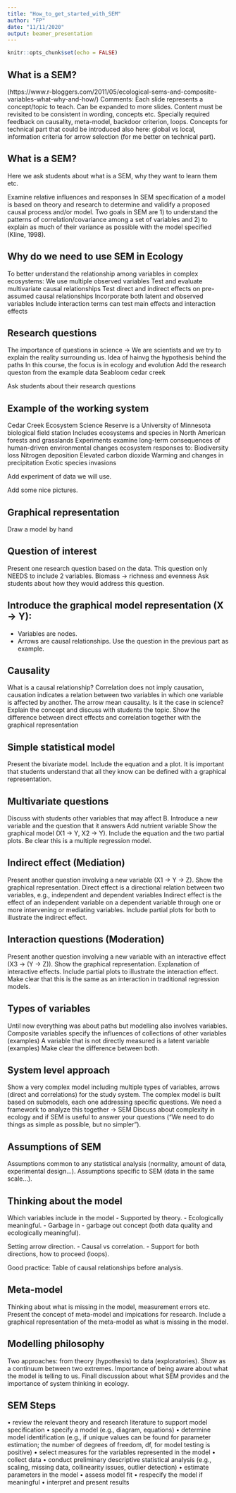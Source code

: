 ```yaml
---
title: "How_to_get_started_with_SEM"
author: "FP"
date: "11/11/2020"
output: beamer_presentation
---
```


```r
knitr::opts_chunk$set(echo = FALSE)
```

## What is a SEM?
(https://www.r-bloggers.com/2011/05/ecological-sems-and-composite-variables-what-why-and-how/)
Comments:
Each slide represents a concept/topic to teach. Can be expanded to more slides.
Content must be revisited to be consistent in wording, concepts etc.
Specially required feedback on causality, meta-model, backdoor criterion, loops.
Concepts for technical part that could be introduced also here: global vs local, information criteria for arrow selection (for me better on technical part).

## What is a SEM?

Here we ask students about what is a SEM, why they want to learn them etc.

Examine relative influences and responses
In SEM specification of a model is based on theory and research to determine and validify a proposed causal process and/or model.
Two goals in SEM are
1) to understand the patterns of correlation/covariance among a set of variables and
2) to explain as much of their variance as possible with the model specified (Kline, 1998).

## Why do we need to use SEM in Ecology

To better understand the relationship among variables in complex ecosystems:
We use multiple observed variables 
Test and evaluate multivariate causal relationships
Test direct and indirect effects on pre-assumed causal relationships
Incorporate both latent and observed variables
Include interaction terms can test main effects and interaction effects

## Research questions

The importance of questions in science -> 
We are scientists and we try to explain the reality surrounding us.
Idea of hainvg the hypothesis behind the paths
In this course, the focus is in ecology and evolution
Add the research queston from the example data Seabloom cedar creek

Ask students about their research questions

## Example of the working system

Cedar Creek Ecosystem Science Reserve is a University of Minnesota biological field station 
Includes ecosystems and species in North American forests and grasslands 
Experiments examine long-term consequences of human-driven environmental changes
ecosystem responses to:
  Biodiversity loss
  Nitrogen deposition
  Elevated carbon dioxide
  Warming and changes in precipitation
  Exotic species invasions
  
Add experiment of data we will use.
 
Add some nice pictures.

## Graphical representation
Draw a model by hand

## Question of interest

Present one research question based on the data.
This question only NEEDS to include 2 variables.
Biomass ->  richness and evenness 
Ask students about how they would address this question.

## Introduce the graphical model representation (X -> Y):
- Variables are nodes.
- Arrows are causal relationships.
Use the question in the previous part as example.

## Causality

What is a causal relationship?
Correlation does not imply causation, causation indicates a relation between two variables in which one variable is affected by another.
The arrow mean causality.
Is it the case in science?
Explain the concept and discuss with students the topic.
Show the difference between direct effects and correlation together with the graphical representation

## Simple statistical model

Present the bivariate model.
Include the equation and a plot.
It is important that students understand that all they know can be defined with a graphical representation.

## Multivariate questions

Discuss with students other variables that may affect B.
Introduce a new variable and the question that it answers
Add nutrient variable
Show the graphical model (X1 -> Y, X2 -> Y).
Include the equation and the two partial plots.
Be clear this is a multiple regression model.

## Indirect effect (Mediation)

Present another question involving a new variable (X1 -> Y -> Z).
Show the graphical representation.
Direct effect is a directional relation between two variables, e.g., independent and dependent variables
Indirect effect is the effect of an independent variable on a dependent variable through one or more intervening or
mediating variables.
Include partial plots for both to illustrate the indirect effect. 

## Interaction questions (Moderation)

Present another question involving a new variable with an interactive effect (X3 -> (Y -> Z)).
Show the graphical representation.
Explanation of interactive effects.
Include partial plots to illustrate the interaction effect. 
Make clear that this is the same as an interaction in traditional regression models.

## Types of variables

Until now everything was about paths but modelling also involves variables.
Composite variables specify the influences of collections of other variables (examples)
A variable that is not directly measured is a latent variable (examples)
Make clear the difference between both.

## System level approach

Show a very complex model including multiple types of variables, arrows (direct and correlations) for the study system.
The complex model is built based on submodels, each one addressing specific questions.
We need a framework to analyze this together -> SEM
Discuss about complexity in ecology and if SEM is useful to answer your questions ("We need to do things as simple as possible, but no simpler").

## Assumptions of SEM 

Assumptions common to any statistical analysis (normality, amount of data, experimental design...).
Assumptions specific to SEM (data in the same scale...).

## Thinking about the model

Which variables include in the model 
- Supported by theory.
- Ecologically meaningful.
- Garbage in - garbage out concept (both data quality and ecologically meaningful).

Setting arrow direction.
- Causal vs correlation.
- Support for both directions, how to proceed (loops).

Good practice: Table of causal relationships before analysis.

## Meta-model

Thinking about what is missing in the model, measurement errors etc.
Present the concept of meta-model and impications for research.
Include a graphical representation of the meta-model as what is missing in the model.

## Modelling philosophy 

Two approaches: from theory (hypothesis) to data (exploratories).
Show as a continuum between two extremes.
Importance of being aware about what the model is telling to us.
Finall discussion about what SEM provides and the importance of system thinking in ecology.

## SEM Steps

• review the relevant theory and research literature to support model specification
• specify a model (e.g., diagram, equations)
• determine model identification (e.g., if unique values can be found for parameter estimation; the number of degrees of
freedom, df, for model testing is positive)
• select measures for the variables represented in the model
• collect data
• conduct preliminary descriptive statistical analysis (e.g., scaling, missing data, collinearity issues, outlier detection)
• estimate parameters in the model
• assess model fit
• respecify the model if meaningful
• interpret and present results

